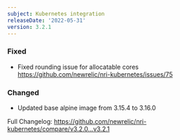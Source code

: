 ```yaml
---
subject: Kubernetes integration
releaseDate: '2022-05-31'
version: 3.2.1
---
```


### Fixed

 - Fixed rounding issue for allocatable cores https://github.com/newrelic/nri-kubernetes/issues/75

### Changed

 - Updated base alpine image from 3.15.4 to 3.16.0

Full Changelog: https://github.com/newrelic/nri-kubernetes/compare/v3.2.0...v3.2.1